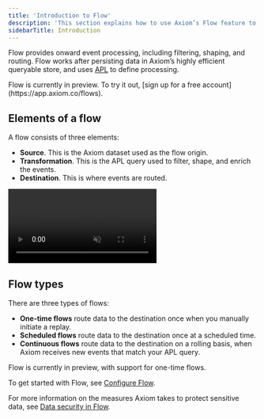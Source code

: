 ```yaml
---
title: 'Introduction to Flow'
description: 'This section explains how to use Axiom’s Flow feature to filter, shape, and route event data.'
sidebarTitle: Introduction
---
```


Flow provides onward event processing, including filtering, shaping, and routing. Flow works after persisting data in Axiom’s highly efficient queryable store, and uses [APL](/apl/introduction) to define processing.

<Note>
    Flow is currently in preview. To try it out, [sign up for a free account](https://app.axiom.co/flows).
</Note>

## Elements of a flow

A flow consists of three elements:
- **Source**. This is the Axiom dataset used as the flow origin.
- **Transformation**. This is the APL query used to filter, shape, and enrich the events.
- **Destination**. This is where events are routed.

<Frame>
    <video autoPlay muted loop playsInline className="w-full aspect-video" src="/doc-assets/videos/flows.mp4"></video>
</Frame>

## Flow types

There are three types of flows:
- **One-time flows** route data to the destination once when you manually initiate a replay.
- **Scheduled flows** route data to the destination once at a scheduled time.
- **Continuous flows** route data to the destination on a rolling basis, when Axiom receives new events that match your APL query.

<Note>
    Flow is currently in preview, with support for one-time flows.
</Note>

To get started with Flow, see [Configure Flow](/process-data/flows).

For more information on the measures Axiom takes to protect sensitive data, see [Data security in Flow](/process-data/security).